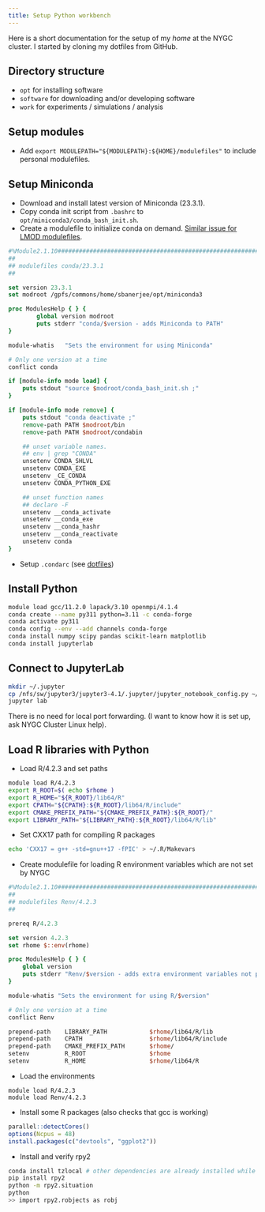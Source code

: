 ```yaml
---
title: Setup Python workbench
---
```


Here is a short documentation for the setup of my *home* at the NYGC cluster.
I started by cloning my dotfiles from GitHub. 

## Directory structure
 - `opt` for installing software
 - `software` for downloading and/or developing software
 - `work` for experiments / simulations / analysis

## Setup modules

 - Add `export MODULEPATH="${MODULEPATH}:${HOME}/modulefiles"` to include personal modulefiles.

## Setup Miniconda

 - Download and install latest version of Miniconda (23.3.1).
 - Copy conda init script from `.bashrc` to `opt/miniconda3/conda_bash_init.sh`.
 - Create a modulefile to initialize conda on demand. [Similar issue for LMOD modulefiles](https://github.com/conda/conda/issues/11087).
```tcl
#%Module2.1.10#####################################################################
##
## modulefiles conda/23.3.1
##

set version 23.3.1
set modroot /gpfs/commons/home/sbanerjee/opt/miniconda3

proc ModulesHelp { } {
        global version modroot
        puts stderr "conda/$version - adds Miniconda to PATH"
}

module-whatis   "Sets the environment for using Miniconda"

# Only one version at a time
conflict conda

if [module-info mode load] {
    puts stdout "source $modroot/conda_bash_init.sh ;"
}

if [module-info mode remove] {
    puts stdout "conda deactivate ;"
    remove-path PATH $modroot/bin
    remove-path PATH $modroot/condabin

    ## unset variable names.
    ## env | grep "CONDA"
    unsetenv CONDA_SHLVL
    unsetenv CONDA_EXE
    unsetenv _CE_CONDA
    unsetenv CONDA_PYTHON_EXE

    ## unset function names
    ## declare -F
    unsetenv __conda_activate
    unsetenv __conda_exe
    unsetenv __conda_hashr
    unsetenv __conda_reactivate
    unsetenv conda
}
```
 - Setup `.condarc` (see [dotfiles](https://github.com/banskt/dotfiles))

## Install Python

```bash
module load gcc/11.2.0 lapack/3.10 openmpi/4.1.4
conda create --name py311 python=3.11 -c conda-forge
conda activate py311
conda config --env --add channels conda-forge
conda install numpy scipy pandas scikit-learn matplotlib
conda install jupyterlab
```

## Connect to JupyterLab

```bash
mkdir ~/.jupyter
cp /nfs/sw/jupyter3/jupyter3-4.1/.jupyter/jupyter_notebook_config.py ~/.jupyter/jupyter_notebook_config.py
jupyter lab
```
There is no need for local port forwarding. (I want to know how it is set up, ask NYGC Cluster Linux help).

## Load R libraries with Python

  - Load R/4.2.3 and set paths
```bash
module load R/4.2.3
export R_ROOT=$( echo $rhome )
export R_HOME="${R_ROOT}/lib64/R"
export CPATH="${CPATH}:${R_ROOT}/lib64/R/include"
export CMAKE_PREFIX_PATH="${CMAKE_PREFIX_PATH}:${R_ROOT}/"
export LIBRARY_PATH="${LIBRARY_PATH}:${R_ROOT}/lib64/R/lib"
```

  - Set CXX17 path for compiling R packages
```bash
echo 'CXX17 = g++ -std=gnu++17 -fPIC' > ~/.R/Makevars
```
  - Create modulefile for loading R environment variables which are not set by NYGC
```tcl
#%Module2.1.10#####################################################################
##
## modulefiles Renv/4.2.3
##

prereq R/4.2.3

set version 4.2.3
set rhome $::env(rhome)

proc ModulesHelp { } {
    global version
    puts stderr "Renv/$version - adds extra environment variables not provided by NYGC"
}

module-whatis "Sets the environment for using R/$version"

# Only one version at a time
conflict Renv

prepend-path    LIBRARY_PATH            $rhome/lib64/R/lib
prepend-path    CPATH                   $rhome/lib64/R/include
prepend-path    CMAKE_PREFIX_PATH       $rhome/
setenv          R_ROOT                  $rhome
setenv          R_HOME                  $rhome/lib64/R
```

  - Load the environments
```
module load R/4.2.3
module load Renv/4.2.3
```

  - Install some R packages (also checks that gcc is working)
```R
parallel::detectCores()
options(Ncpus = 48)
install.packages(c("devtools", "ggplot2"))
```

  - Install and verify rpy2
```bash
conda install tzlocal # other dependencies are already installed while installing the previous packages
pip install rpy2
python -m rpy2.situation
python
>> import rpy2.robjects as robj
```
